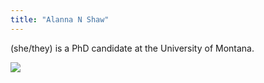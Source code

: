 ```yaml
---
title: "Alanna N Shaw"
---
```

(she/they)
is a PhD candidate at the University of Montana.

![](ajo.jpg)
